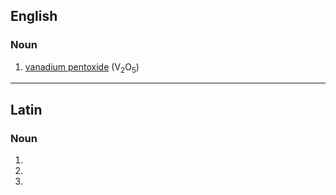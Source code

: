 ==English==

===Noun===
{{en-noun|-}}

# {{context|inorganic compound|lang=en}} [[vanadium pentoxide]] (V<sub>2</sub>O<sub>5</sub>)

----

==Latin==

===Noun===
{{la-noun-form|vanadia}}

# {{inflection of|vanadium|vanadium|nom|p|lang=la}}
# {{inflection of|vanadium|vanadium|acc|p|lang=la}}
# {{inflection of|vanadium|vanadium|voc|p|lang=la}}